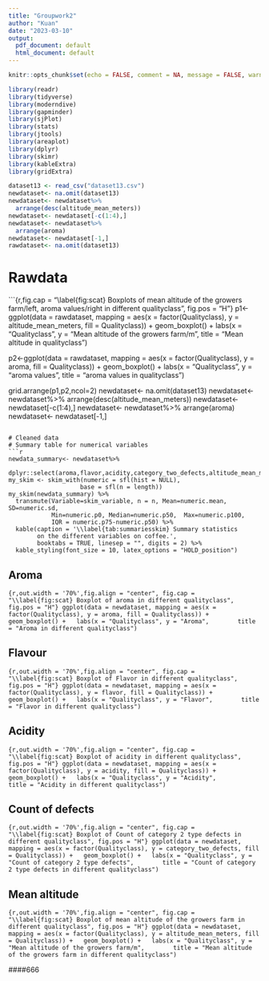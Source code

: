 ```yaml
---
title: "Groupwork2"
author: "Kuan"
date: "2023-03-10"
output:
  pdf_document: default
  html_document: default
---
```


```r
knitr::opts_chunk$set(echo = FALSE, comment = NA, message = FALSE, warning = FALSE)
```

```r
library(readr)
library(tidyverse)
library(moderndive)
library(gapminder)
library(sjPlot)
library(stats)
library(jtools)
library(areaplot)
library(dplyr)
library(skimr)
library(kableExtra)
library(gridExtra)
```

```r
dataset13 <- read_csv("dataset13.csv")
newdataset<- na.omit(dataset13)
newdataset<- newdataset%>%
  arrange(desc(altitude_mean_meters))
newdataset<- newdataset[-c(1:4),]
newdataset<- newdataset%>%
  arrange(aroma)
newdataset<- newdataset[-1,]
rawdataset<- na.omit(dataset13)
```
# Rawdata

```{r,fig.cap = "\\label{fig:scat} Boxplots of mean altitude of the growers farm/left, aroma values/right in different qualityclass", fig.pos = "H"}
p1<-ggplot(data = rawdataset, mapping = aes(x = factor(Qualityclass), y = altitude_mean_meters, fill = Qualityclass)) +
  geom_boxplot() +
  labs(x = "Qualityclass", y = "Mean altitude of the growers farm/m",
       title = "Mean altitude in qualityclass")

p2<-ggplot(data = rawdataset, mapping = aes(x = factor(Qualityclass), y = aroma, fill = Qualityclass)) +
  geom_boxplot() +
  labs(x = "Qualityclass", y = "aroma values",
       title = "aroma values in qualityclass")

grid.arrange(p1,p2,ncol=2)
newdataset<- na.omit(dataset13)
newdataset<- newdataset%>%
  arrange(desc(altitude_mean_meters))
newdataset<- newdataset[-c(1:4),]
newdataset<- newdataset%>%
  arrange(aroma)
newdataset<- newdataset[-1,]
```

# Cleaned data
# Summary table for numerical variables
```r
newdata_summary<- newdataset%>%
  dplyr::select(aroma,flavor,acidity,category_two_defects,altitude_mean_meters)
my_skim <- skim_with(numeric = sfl(hist = NULL), 
                    base = sfl(n = length))
my_skim(newdata_summary) %>%
  transmute(Variable=skim_variable, n = n, Mean=numeric.mean, SD=numeric.sd,
            Min=numeric.p0, Median=numeric.p50,  Max=numeric.p100,
            IQR = numeric.p75-numeric.p50) %>%
  kable(caption = '\\label{tab:summariesskim} Summary statistics 
        on the different variables on coffee.',
        booktabs = TRUE, linesep = "", digits = 2) %>%
  kable_styling(font_size = 10, latex_options = "HOLD_position")
```

## Aroma
```{r,out.width = '70%',fig.align = "center", fig.cap = "\\label{fig:scat} Boxplot of aroma in different qualityclass", fig.pos = "H"}
ggplot(data = newdataset, mapping = aes(x = factor(Qualityclass), y = aroma, fill = Qualityclass)) +
  geom_boxplot() +
  labs(x = "Qualityclass", y = "Aroma",
       title = "Aroma in different qualityclass")
```

## Flavour
```{r,out.width = '70%',fig.align = "center", fig.cap = "\\label{fig:scat} Boxplot of Flavor in different qualityclass", fig.pos = "H"}
ggplot(data = newdataset, mapping = aes(x = factor(Qualityclass), y = flavor, fill = Qualityclass)) +
  geom_boxplot() +
  labs(x = "Qualityclass", y = "Flavor",
       title = "Flavor in different qualityclass")
```

## Acidity

```{r,out.width = '70%',fig.align = "center", fig.cap = "\\label{fig:scat} Boxplot of acidity in different qualityclass", fig.pos = "H"}
ggplot(data = newdataset, mapping = aes(x = factor(Qualityclass), y = acidity, fill = Qualityclass)) +
  geom_boxplot() +
  labs(x = "Qualityclass", y = "Acidity",
       title = "Acidity in different qualityclass")
```

## Count of defects
```{r,out.width = '70%',fig.align = "center", fig.cap = "\\label{fig:scat} Boxplot of Count of category 2 type defects in different qualityclass", fig.pos = "H"}
ggplot(data = newdataset, mapping = aes(x = factor(Qualityclass), y = category_two_defects, fill = Qualityclass)) +
  geom_boxplot() +
  labs(x = "Qualityclass", y = "Count of category 2 type defects",
       title = "Count of category 2 type defects in different qualityclass")
```

## Mean altitude
```{r,out.width = '70%',fig.align = "center", fig.cap = "\\label{fig:scat} Boxplot of mean altitude of the growers farm in different qualityclass", fig.pos = "H"}
ggplot(data = newdataset, mapping = aes(x = factor(Qualityclass), y = altitude_mean_meters, fill = Qualityclass)) +
  geom_boxplot() +
  labs(x = "Qualityclass", y = "Mean altitude of the growers farm/m",
       title = "Mean altitude of the growers farm in different qualityclass")
```

####666